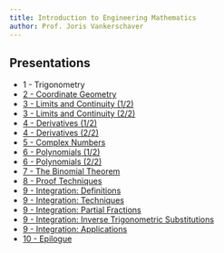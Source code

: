 ```yaml
---
title: Introduction to Engineering Mathematics
author: Prof. Joris Vankerschaver
---
```


## Presentations

- 1 - Trigonometry
- [2 - Coordinate Geometry](presentations/02-coordinate-geometry.qmd)
- [3 - Limits and Continuity (1/2)](presentations/03a-limits-continuity.qmd)
- [3 - Limits and Continuity (2/2)](presentations/03b-limits-continuity.qmd)
- [4 - Derivatives (1/2)](presentations/04a-derivatives.qmd)
- [4 - Derivatives (2/2)](presentations/04b-derivatives.qmd)
- [5 - Complex Numbers](presentations/05-complex-numbers.qmd)
- [6 - Polynomials (1/2)](presentations/06a-polynomials.qmd)
- [6 - Polynomials (2/2)](presentations/06b-polynomials.qmd)
- [7 - The Binomial Theorem](presentations/07-binomial-theorem.qmd)
- [8 - Proof Techniques](presentations/08-proof-techniques.qmd)
- [9 - Integration: Definitions](presentations/09a-integration-definitions.qmd)
- [9 - Integration: Techniques](presentations/09b-integration-techniques.qmd)
- [9 - Integration: Partial Fractions](presentations/09c-integration-partial-fractions.qmd)
- [9 - Integration: Inverse Trigonometric Substitutions](presentations/09d-integration-inverse-trig.qmd)
- [9 - Integration: Applications](presentations/09e-integration-applications.qmd)
- [10 - Epilogue](presentations/10-epilogue.qmd)

